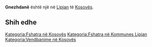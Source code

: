 {{Fshat në 
 | Emri                = Gnezhdanë
 | EmriAlt                = 
 | NAME_SHORT_FORM=      
 | NAME_GENERIC=      
 | NAME_SORT_NAME_RO=      GNEZHDANE
 | FULL_NAME_RO = Gnezhdanë
 | FULL_NAME_ND_RO=Gnezhdane
 | SORT_NAME_RG=GNEZHDANE
 | FULL_NAME_RG=Gnezhdanë
 | FULL_NAME_ND_RG=Gnezhdane
 | SRP_NAME_SHORT_FORM=      
 | SRP_NAME_GENERIC=      
 | SRP_NAME_SORT_NAME_RO=      
 | SRP_FULL_NAME_RO = 
 | SRP_FULL_NAME_ND_RO=
 | SRP_SORT_NAME_RG=
 | SRP_FULL_NAME_RG=
 | SRP_FULL_NAME_ND_RG=
 | Emri (Rasa dhanore) = 
 | Figura              = 
 | Shteti              = Kosovo
 | Komuna              = Lipjan
 | Kodi postar         = 
 | Sipërfaqja          = 

 | Popullsia           = 

 | Regj. i popullsisë  = 
 | Dend. e popullsisë  = 
 | Faqja zyrtare       = 
 <!--- Koordinatat ----> 
 | Gjerësia            = 43.093889
 | Gjatësia            = 20.710278
 | Lartësia            = 
}}
'''Gnezhdanë''' është një [[]] në [[Lipjan]] të [[Kosovës]].

<!-- == Gjeografia == -->
<!-- == Historia == -->
<!-- == Demografia == -->
== Shih edhe ==
{{Komuna Lipjan}}
{{Kosovo-Administrata-Cung}}

[[Kategoria:Fshatra në Kosovës]]
[[Kategoria:Fshatra në Kommunes Lipjan]]
[[Kategoria:Vendbanime në Kosovës]]